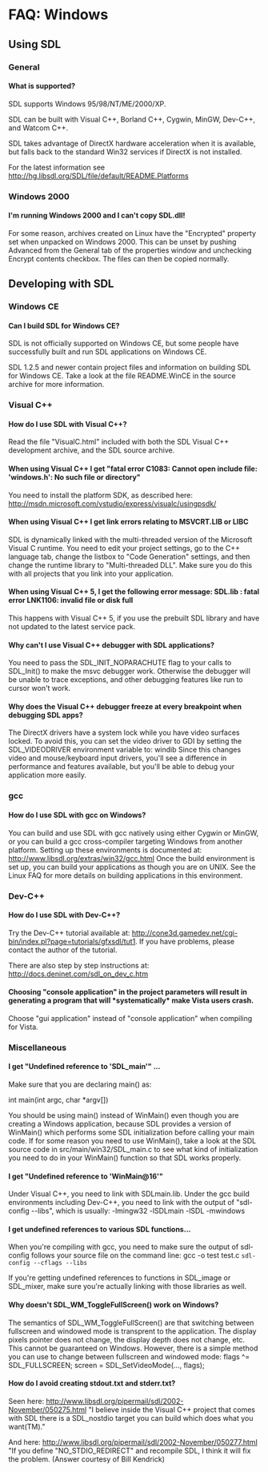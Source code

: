 = FAQ: Windows =


== Using SDL ==
=== General ===
==== What is supported? ====
SDL supports Windows 95/98/NT/ME/2000/XP.

SDL can be built with Visual C++, Borland C++, Cygwin, MinGW, Dev-C++, and Watcom C++.

SDL takes advantage of DirectX hardware acceleration when it is available, but falls back to the standard Win32 services if DirectX is not installed.

For the latest information see http://hg.libsdl.org/SDL/file/default/README.Platforms


=== Windows 2000 ===
==== I'm running Windows 2000 and I can't copy SDL.dll! ====
For some reason, archives created on Linux have the "Encrypted" property set when unpacked on Windows 2000. This can be unset by pushing Advanced from the General tab of the properties window and unchecking Encrypt contents checkbox. The files can then be copied normally.

== Developing with SDL ==
=== Windows CE ===
==== Can I build SDL for Windows CE? ====
SDL is not officially supported on Windows CE, but some people have successfully built and run SDL applications on Windows CE.

SDL 1.2.5 and newer contain project files and information on building SDL for Windows CE. Take a look at the file README.WinCE in the source archive for more information.

=== Visual C++ ===
==== How do I use SDL with Visual C++? ====
Read the file "VisualC.html" included with both the SDL Visual C++ development archive, and the SDL source archive.

==== When using Visual C++ I get "fatal error C1083: Cannot open include file: 'windows.h': No such file or directory" ====
You need to install the platform SDK, as described here:
http://msdn.microsoft.com/vstudio/express/visualc/usingpsdk/

==== When using Visual C++ I get link errors relating to MSVCRT.LIB or LIBC ====
SDL is dynamically linked with the multi-threaded version of the Microsoft Visual C runtime. You need to edit your project settings, go to the C++ language tab, change the listbox to "Code Generation" settings, and then change the runtime library to "Multi-threaded DLL". Make sure you do this with all projects that you link into your application.

==== When using Visual C++ 5, I get the following error message: SDL.lib : fatal error LNK1106: invalid file or disk full ====
This happens with Visual C++ 5, if you use the prebuilt SDL library and have not updated to the latest service pack.

==== Why can't I use Visual C++ debugger with SDL applications? ====
You need to pass the SDL_INIT_NOPARACHUTE flag to your calls to SDL_Init() to make the msvc debugger work. Otherwise the debugger will be unable to trace exceptions, and other debugging features like run to cursor won't work.

==== Why does the Visual C++ debugger freeze at every breakpoint when debugging SDL apps? ====
The DirectX drivers have a system lock while you have video surfaces locked. To avoid this, you can set the video driver to GDI by setting the SDL_VIDEODRIVER environment variable to: windib
Since this changes video and mouse/keyboard input drivers, you'll see a difference in performance and features available, but you'll be able to debug your application more easily.


=== gcc ===
==== How do I use SDL with gcc on Windows? ====
You can build and use SDL with gcc natively using either Cygwin or MinGW, or you can build a gcc cross-compiler targeting Windows from another platform.
Setting up these environments is documented at: http://www.libsdl.org/extras/win32/gcc.html
Once the build environment is set up, you can build your applications as though you are on UNIX. See the Linux FAQ for more details on building applications in this environment.


=== Dev-C++ ===
==== How do I use SDL with Dev-C++? ====
Try the Dev-C++ tutorial available at: http://cone3d.gamedev.net/cgi-bin/index.pl?page=tutorials/gfxsdl/tut1.
If you have problems, please contact the author of the tutorial.

There are also step by step instructions at: http://docs.deninet.com/sdl_on_dev_c.htm

==== Choosing "console application" in the project parameters will result in generating a program that will *systematically* make Vista users crash. ====
Choose "gui application" instead of "console application" when compiling for Vista.


=== Miscellaneous ===
==== I get "Undefined reference to 'SDL_main'" ... ====
Make sure that you are declaring main() as:

<!-- include "SDL.h" -->

int main(int argc, char *argv[])

You should be using main() instead of WinMain() even though you are creating a Windows application, because SDL provides a version of WinMain() which performs some SDL initialization before calling your main code. If for some reason you need to use WinMain(), take a look at the SDL source code in src/main/win32/SDL_main.c to see what kind of initialization you need to do in your WinMain() function so that SDL works properly.

==== I get "Undefined reference to 'WinMain@16'" ====
Under Visual C++, you need to link with SDLmain.lib. Under the gcc build environments including Dev-C++, you need to link with the output of "sdl-config --libs", which is usually: -lmingw32 -lSDLmain -lSDL -mwindows

==== I get undefined references to various SDL functions... ====
When you're compiling with gcc, you need to make sure the output of sdl-config follows your source file on the command line:
gcc -o test test.c <code>sdl-config --cflags --libs</code>

If you're getting undefined references to functions in SDL_image or SDL_mixer, make sure you're actually linking with those libraries as well.

==== Why doesn't SDL_WM_ToggleFullScreen() work on Windows? ====
The semantics of SDL_WM_ToggleFullScreen() are that switching between fullscreen and windowed mode is transprent to the application. The display pixels pointer does not change, the display depth does not change, etc. This cannot be guaranteed on Windows. However, there is a simple method you can use to change between fullscreen and windowed mode:
flags ^= SDL_FULLSCREEN;
screen = SDL_SetVideoMode(..., flags);

==== How do I avoid creating stdout.txt and stderr.txt? ====
Seen here:
http://www.libsdl.org/pipermail/sdl/2002-November/050275.html
"I believe inside the Visual C++ project that comes with SDL there is a SDL_nostdio target you can build which does what you want(TM)."

And here:
http://www.libsdl.org/pipermail/sdl/2002-November/050277.html
"If you define "NO_STDIO_REDIRECT" and recompile SDL, I think it will fix the problem.
(Answer courtesy of Bill Kendrick)
